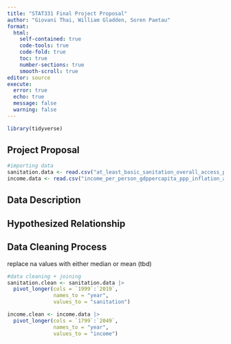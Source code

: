 ```yaml
---
title: "STAT331 Final Project Proposal"
author: "Giovani Thai, William Gladden, Soren Paetau"
format: 
  html:
    self-contained: true
    code-tools: true
    code-fold: true
    toc: true
    number-sections: true
    smooth-scroll: true
editor: source
execute: 
  error: true
  echo: true
  message: false
  warning: false
---
```


```r
library(tidyverse)
```

## Project Proposal

```r
#importing data
sanitation.data <- read.csv("at_least_basic_sanitation_overall_access_percent.csv", check.names = F)
income.data <- read.csv("income_per_person_gdppercapita_ppp_inflation_adjusted.csv", check.names = F)
```

## Data Description

## Hypothesized Relationship

## Data Cleaning Process
replace na values with either median or mean (tbd)
```r
#data cleaning + joining
sanitation.clean <- sanitation.data |>
  pivot_longer(cols = `1999`:`2019`,
               names_to = "year",
               values_to = "sanitation")

income.clean <- income.data |>
  pivot_longer(cols = `1799`:`2049`,
               names_to = "year",
               values_to = "income")
```

